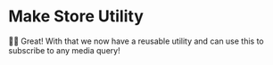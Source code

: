 # Make Store Utility

<EpicVideo url="https://www.epicreact.dev/workshops/advanced-react-apis/make-store-utility/solution" />

👨‍💼 Great! With that we now have a reusable utility and can use this to subscribe
to any media query!
